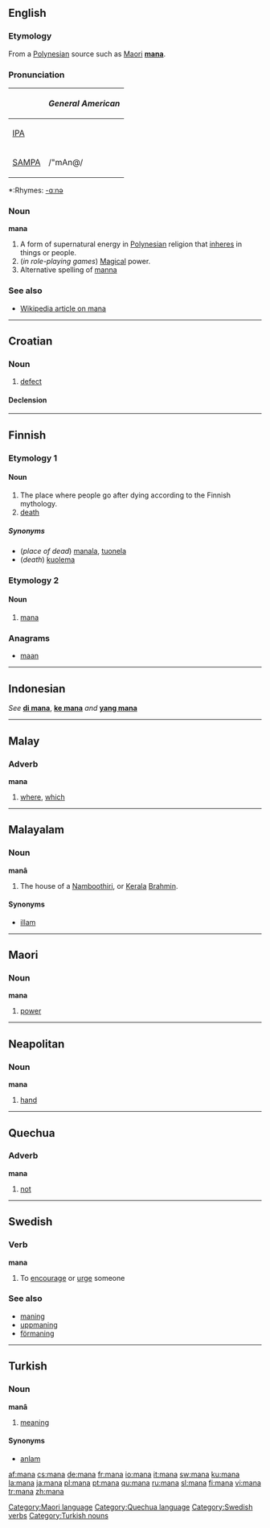 {{see|MANA|maná|maña|måna|mână}}
==English==

===Etymology===
From a [[Polynesian]] source such as [[Maori]] '''[[mana]]'''.

===Pronunciation===
{| border=1 cellpadding=5
! !! ''General American''
|-
| [[w:IPA|IPA]] || {{IPAchar|/ˈmɑnə/}}
|-
| [[w:SAMPA|SAMPA]] || /"mAn@/
|}
*:Rhymes: [[Rhymes:English:-ɑːnə|-ɑːnə]]

===Noun===
'''mana'''

# A form of supernatural energy in [[Polynesian]] religion that [[inhere]]s in things or people.
# (''in role-playing games'') [[Magical]] power.
# Alternative spelling of [[manna]]

===See also===
*[[w:Mana|Wikipedia article on mana]]

----

==Croatian==

===Noun===
{{hr-noun|g=f|mane}}

# [[defect]]

====Declension====
{{hr-decl-noun
|mana|mane
|mane|mana
|mani|manama
|manu|mane
|mano|mane
|mani|manama
|manom|manama
}}

----

==Finnish==

===Etymology 1===

====Noun====
{{fi-noun|man|type=kala}}

# The place where people go after dying according to the Finnish mythology.
# [[death]]

=====Synonyms=====
*(''place of dead'') [[manala]], [[tuonela]]
*(''death'') [[kuolema]]

===Etymology 2===

====Noun====
{{fi-noun|man|type=kala}}

# [[#English|mana]]

===Anagrams===
*[[maan#Finnish|maan]]

----

==Indonesian==
''See'' '''[[di mana]]''', '''[[ke mana]]''' ''and'' '''[[yang mana]]'''

----

==Malay==

===Adverb===
'''mana'''

# [[where]], [[which]]

----

==Malayalam==

===Noun===
'''manâ'''

# The house of a [[Namboothiri]], or [[Kerala]] [[Brahmin]].

====Synonyms====
*[[illam]]

----

==Maori==

===Noun===
'''mana'''

# [[power]]

[[Category:Maori language]]

----

==Neapolitan==

===Noun===
'''mana''' {{f}}

# [[hand]]

----

==Quechua==

===Adverb===
'''mana'''

# [[not]]

[[Category:Quechua language]]

----

==Swedish==
{{sv-verb-reg-ar}}

===Verb===
'''mana'''

# To [[encourage]] or [[urge]] someone

[[Category:Swedish verbs]]

===See also===
*[[maning]]
*[[uppmaning]]
*[[förmaning]]

----

==Turkish==

===Noun===
'''manâ'''

# [[meaning]]

====Synonyms====
*[[anlam]]

[[Category:Turkish nouns]]

[[af:mana]]
[[cs:mana]]
[[de:mana]]
[[fr:mana]]
[[io:mana]]
[[it:mana]]
[[sw:mana]]
[[ku:mana]]
[[la:mana]]
[[ja:mana]]
[[pl:mana]]
[[pt:mana]]
[[qu:mana]]
[[ru:mana]]
[[sl:mana]]
[[fi:mana]]
[[vi:mana]]
[[tr:mana]]
[[zh:mana]]